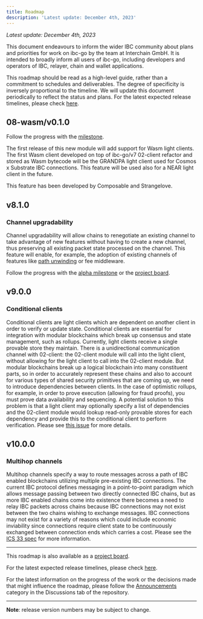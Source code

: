 ```yaml
---
title: Roadmap
description: 'Latest update: December 4th, 2023'
---
```


*Latest update: December 4th, 2023*

This document endeavours to inform the wider IBC community about plans and priorities for work on ibc-go by the team at Interchain GmbH. It is intended to broadly inform all users of ibc-go, including developers and operators of IBC, relayer, chain and wallet applications.

This roadmap should be read as a high-level guide, rather than a commitment to schedules and deliverables. The degree of specificity is inversely proportional to the timeline. We will update this document periodically to reflect the status and plans. For the latest expected release timelines, please check [here](https://github.com/cosmos/ibc-go/wiki/Release-timeline).

## 08-wasm/v0.1.0

Follow the progress with the [milestone](https://github.com/cosmos/ibc-go/milestone/40).

The first release of this new module will add support for Wasm light clients. The first Wasm client developed on top of ibc-go/v7 02-client refactor and stored as Wasm bytecode will be the GRANDPA light client used for Cosmos x Substrate IBC connections. This feature will be used also for a NEAR light client in the future.

This feature has been developed by Composable and Strangelove.

## v8.1.0

### Channel upgradability

Channel upgradability will allow chains to renegotiate an existing channel to take advantage of new features without having to create a new channel, thus preserving all existing packet state processed on the channel. This feature will enable, for example, the adoption of existing channels of features like [path unwinding](https://github.com/cosmos/ibc/discussions/824) or fee middleware.

Follow the progress with the [alpha milestone](https://github.com/cosmos/ibc-go/milestone/29) or the [project board](https://github.com/orgs/cosmos/projects/7/views/17).

## v9.0.0

### Conditional clients

Conditional clients are light clients which are dependent on another client in order to verify or update state. Conditional clients are essential for integration with modular blockchains which break up consensus and state management, such as rollups. Currently, light clients receive a single provable store they maintain. There is a unidirectional communication channel with 02-client: the 02-client module will call into the light client, without allowing for the light client to call into the 02-client module. But modular blockchains break up a logical blockchain into many constituent parts, so in order to accurately represent these chains and also to account for various types of shared security primitives that are coming up, we need to introduce dependencies between clients. In the case of optimistic rollups, for example, in order to prove execution (allowing for fraud proofs), you must prove data availability and sequencing. A potential solution to this problem is that a light client may optionally specify a list of dependencies and the 02-client module would lookup read-only provable stores for each dependency and provide this to the conditional client to perform verification. Please see [this issue](https://github.com/cosmos/ibc-go/issues/5112) for more details.

## v10.0.0

### Multihop channels

Multihop channels specify a way to route messages across a path of IBC enabled blockchains utilizing multiple pre-existing IBC connections. The current IBC protocol defines messaging in a point-to-point paradigm which allows message passing between two directly connected IBC chains, but as more IBC enabled chains come into existence there becomes a need to relay IBC packets across chains because IBC connections may not exist between the two chains wishing to exchange messages. IBC connections may not exist for a variety of reasons which could include economic inviability since connections require client state to be continuously exchanged between connection ends which carries a cost. Please see the [ICS 33 spec](https://github.com/cosmos/ibc/blob/main/spec/core/ics-033-multi-hop/README.md) for more information.

***

This roadmap is also available as a [project board](https://github.com/orgs/cosmos/projects/7/views/25).

For the latest expected release timelines, please check [here](https://github.com/cosmos/ibc-go/wiki/Release-timeline).

For the latest information on the progress of the work or the decisions made that might influence the roadmap, please follow the [Announcements](https://github.com/cosmos/ibc-go/discussions/categories/announcements) category in the Discussions tab of the repository.

***

**Note**: release version numbers may be subject to change.
